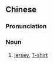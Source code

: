 ==Chinese==
{{zh-forms}}

===Pronunciation===
{{zh-pron
|m=qiúyī,er=1
|c=kau4 ji1
|cat=n
}}

===Noun===
{{zh-noun}}

# [[jersey]], [[T-shirt]]

{{zh-cat|Clothing}}